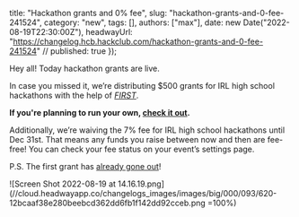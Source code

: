   title: "Hackathon grants and 0% fee",
  slug: "hackathon-grants-and-0-fee-241524",
  category: "new",
  tags: [],
  authors: ["max"],
  date: new Date("2022-08-19T22:30:00Z"),
  headwayUrl: "https://changelog.hcb.hackclub.com/hackathon-grants-and-0-fee-241524" // published: true
});

Hey all! Today hackathon grants are live.

In case you missed it, we’re distributing $500 grants for IRL high school hackathons with the help of [_FIRST_](https://www.firstinspires.org).

**If you're planning to run your own, [check it out](https://hackclub.com/hackathons/grant).**

Additionally, we’re waiving the 7% fee for IRL high school hackathons until Dec 31st. That means any funds you raise between now and then are fee-free! You can check your fee status on your event’s settings page.


P.S. The first grant has [already gone out](https://bank.hackclub.com/lelandhacks#vgHA5b)!

![Screen Shot 2022-08-19 at 14.16.19.png](//cloud.headwayapp.co/changelogs_images/images/big/000/093/620-12bcaaf38e280beebcd362dd6fb1f142dd92cceb.png =100%)
